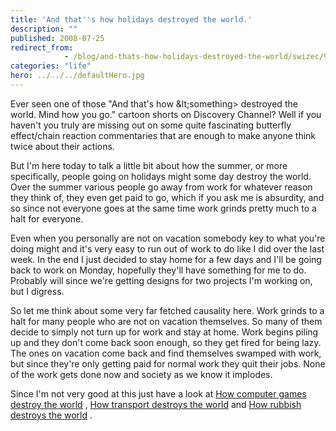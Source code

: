 ```yaml
---
title: 'And that''s how holidays destroyed the world.'
description: ""
published: 2008-07-25
redirect_from: 
            - /blog/and-thats-how-holidays-destroyed-the-world/swizec/90
categories: "life"
hero: ../../../defaultHero.jpg
---
```

Ever seen one of those &quot;And that&#x27;s how &amp;lt;something&gt; destroyed the world. Mind how you go.&quot; cartoon shorts on Discovery Channel? Well if you haven&#x27;t you truly are missing out on some quite fascinating butterfly effect/chain reaction commentaries that are enough to make anyone think twice about their actions.  
  
But I&#x27;m here today to talk a little bit about how the summer, or more specifically, people going on holidays might some day destroy the world. Over the summer various people go away from work for whatever reason they think of, they even get paid to go, which if you ask me is absurdity, and so since not everyone goes at the same time work grinds pretty much to a halt for everyone.  
  
Even when you personally are not on vacation somebody key to what you&#x27;re doing might and it&#x27;s very easy to run out of work to do like I did over the last week. In the end I just decided to stay home for a few days and I&#x27;ll be going back to work on Monday, hopefully they&#x27;ll have something for me to do. Probably will since we&#x27;re getting designs for two projects I&#x27;m working on, but I digress.  
  
So let me think about some very far fetched causality here. Work grinds to a halt for many people who are not on vacation themselves. So many of them decide to simply not turn up for work and stay at home. Work begins piling up and they don&#x27;t come back soon enough, so they get fired for being lazy. The ones on vacation come back and find themselves swamped with work, but since they&#x27;re only getting paid for normal work they quit their jobs. None of the work gets done now and society as we know it implodes.  
  
Since I&#x27;m not very good at this just have a look at [How computer games destroy the world](http://youtube.com/watch?v=b9AMClHYd4Y) , [How transport destroys the world](http://youtube.com/watch?v=4bt0Lk9MtBU) and [How rubbish destroys the world](http://youtube.com/watch?v=3bKvVk1T6U4) .